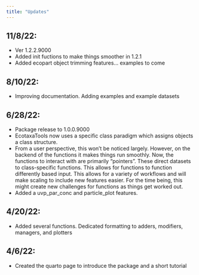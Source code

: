 ```yaml
---
title: "Updates"
---
```


## 11/8/22:
- Ver 1.2.2.9000
- Added init fuctions to make things smoother in 1.2.1
- Added ecopart object trimming features... examples to come

## 8/10/22:
- Improving documentation. Adding examples and example datasets\n

## 6/28/22:
- Package release to 1.0.0.9000 \n
- EcotaxaTools now uses a specific class paradigm which assigns objects a class structure. \n
- From a user perspective, this won't be noticed largely. However, on the backend of the functions it makes things run smoothly. Now, the functions to interact with are primarily "pointers". These direct datasets to class-specific functions. This allows for functions to function differently based input. This allows for a variety of workflows and will make scaling to include new features easier. For the time being, this might create new challenges for functions as things get worked out.\n
- Added a uvp_par_conc and particle_plot features.\n

## 4/20/22: 
- Added several functions. Dedicated formatting to adders, modifiers, managers, and plotters\n


## 4/6/22: 
- Created the quarto page to introduce the package and a short tutorial \n

